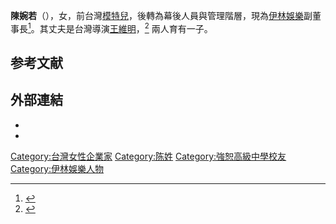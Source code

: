 {{Infobox Person
| 姓名 = 陳婉若
| 性別 = 女
| 圖片 = 陳婉若.jpg
| 出生日期 = {{birth date and age|1966|1|31}} 
| 出生地點 = {{TWN}}
| 國籍 = {{ROC}}
| 職業 = 經紀人、製作人、前模特兒
| 語言 = [[國語|國語]]、[[英語|英語]]
| 配偶 = [[王維明_(台灣)|王維明]]
| 子女 = 1子
| 民族 =
| 經紀公司 = [[伊林娛樂|伊林娛樂]]
| 電視節目 = 
 
}}

'''陳婉若'''（{{bd|1966年|1月31日|}}），女，前台灣[[模特兒|模特兒]]，後轉為幕後人員與管理階層，現為[[伊林娛樂|伊林娛樂]]副董事長<ref name=appletw20041230>{{cite news|author1=蔡佳玲|title=幕後路更寬 名模轉身變創意總監|url=http://www.appledaily.com.tw/appledaily/article/finance/20041230/1480363/|accessdate=2016-01-04|agency=[[台灣蘋果日報|台灣蘋果日報]]|date=2004-12-30|archive-date=2016-03-04|archive-url=https://web.archive.org/web/20160304200245/http://www.appledaily.com.tw/appledaily/article/finance/20041230/1480363/|dead-url=no}}</ref>。其丈夫是台灣導演[[王維明_(台灣)|王維明]]，<ref>{{cite news|author1=林淑娟|title=徐若瑄悔與「陳婉若老公」王維明相見恨晚|url=http://star.ettoday.net/news/414108|accessdate=2016-01-04|agency=[[ETtoday新聞雲|ETtoday新聞雲]]|date=2014-10-16|archive-date=2016-06-02|archive-url=https://web.archive.org/web/20160602190440/http://star.ettoday.net/news/414108|dead-url=no}}</ref> 兩人育有一子。

==参考文献==
{{reflist}}

== 外部連結 ==
*{{Facebook|MusesTeresa|陳婉若 Teresa Chen}}
*{{weibo|1798212645}}
{{伊林娛樂}}
{{台灣人小作品}}

[[Category:台灣女性企業家|Category:台灣女性企業家]]
[[Category:陈姓|Category:陈姓]]
[[Category:強恕高級中學校友|Category:強恕高級中學校友]]
[[Category:伊林娛樂人物|Category:伊林娛樂人物]]